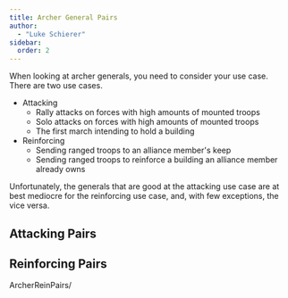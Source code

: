 ```yaml
---
title: Archer General Pairs
author: 
  - "Luke Schierer"
sidebar: 
  order: 2
---
```


When looking at archer generals, you need to consider your use case.  There are two use cases.

* Attacking
  * Rally attacks on forces with high amounts of mounted troops
  * Solo attacks on forces with high amounts of mounted troops
  * The first march intending to hold a building
* Reinforcing
  * Sending ranged troops to an alliance member's keep
  * Sending ranged troops to reinforce a building an alliance member
    already owns

Unfortunately, the generals that are good at the attacking use case are at best mediocre for the reinforcing use case, and, with few exceptions, the vice versa. 


## Attacking Pairs
<AttackPairs generalClass='Archers'></AttackPairs>

## Reinforcing Pairs
ArcherReinPairs/



